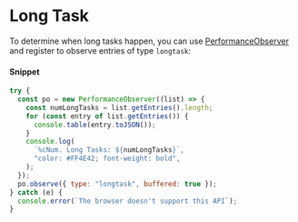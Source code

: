 # Long Task

To determine when long tasks happen, you can use [PerformanceObserver](https://developer.mozilla.org/docs/Web/API/PerformanceObserver) and register to observe entries of type `longtask`:

#### Snippet

```js copy
try {
  const po = new PerformanceObserver((list) => {
    const numLongTasks = list.getEntries().length;
    for (const entry of list.getEntries()) {
      console.table(entry.toJSON());
    }
    console.log(
      `%cNum. Long Tasks: ${numLongTasks}`,
      "color: #FF4E42; font-weight: bold",
    );
  });
  po.observe({ type: "longtask", buffered: true });
} catch (e) {
  console.error(`The browser doesn't support this API`);
}
```
